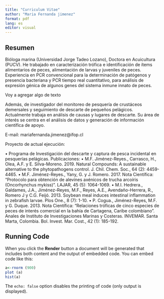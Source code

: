 ```yaml
---
title: "Curriculum Vitae"
author: "Maria Fernanda jimenez"
format: pdf
lang: es
editor: visual
---
```


## Resumen
Bióloga marina (Universidad Jorge Tadeo Lozano), Doctora en Acuicultura (PUCV). He trabajado en caracterización trófica e identificación de ítems alimentarios de peces, alimentación de larvas y juveniles de peces. Experiencia en PCR convencional para la determinación de patógenos y presencia bacteriana y PCR tiempo real cuantitativo, para análisis de expresión génica de algunos genes del sistema inmune innato de peces. 

Voy a agregar algo de texto

Además, de investigador del monitoreo de pesquería de crustáceos demersales y seguimiento de descarte de pequeños pelágicos. Actualmente trabaja en análisis de causas y lugares de descarte. Su área de interés se centra en el análisis de datos y generación de información científica de apoyo.  

E-mail: mariafernanda.jimenez@ifop.cl 

Proyecto de actual ejecución:

•	Programa de Investigación del descarte y captura de pesca incidental en pesquerías pelágicas.
Publicaciones:
•	M.F. Jiménez-Reyes., Carrasco, H., Olea, A.F. y E. Silva-Moreno. 2019. Natural Compounds: A sustainable alternative to the phytopathogens control. J. Chil. Chem. Soc., 64 (2): 4459-4465.
•	M.F. Jiménez-Reyes., Yany, G. y J. Romero. 2017. Nota Científica: “Protocolo para obtención de alevines axénicos de trucha arcoíris (Oncorhynchus mykiss)”. LAJAR, 45 (5): 1064-1069.
•	M.I. Hedrera., Galdames, J.A., Jiménez-Reyes, M.F., Reyes, A.E., Avendaño-Herrera, R., Romero J y C.G. Feijó. 2013. Soybean meal induces intestinal inflammation in zebrafish larvae. Plos One., 8 (7): 1-10. 
•	P. Cogua., Jiménez-Reyes, M.F. y G. Duque. 2013. Nota Científica: “Relaciones tróficas de cinco especies de peces de interés comercial en la bahía de Cartagena, Caribe colombiano”. Anales de Instituto de Investigaciones Marinas y Costeras. INVEMAR. Santa Marta, Colombia. Bol. Invest. Mar. Cost., 42 (1): 185-192. 


## Running Code

When you click the **Render** button a document will be generated that includes both content and the output of embedded code. You can embed code like this:

```r
a<-rnorm (900)
plot (a)
hist(a)

```

The `echo: false` option disables the printing of code (only output is displayed).
